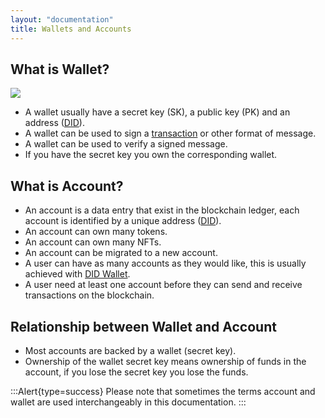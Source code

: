 ```yaml
---
layout: "documentation"
title: Wallets and Accounts
---
```


## What is Wallet?

![](./images/wallet.png)

- A wallet usually have a secret key (SK), a public key (PK) and an address ([DID](../did)).
- A wallet can be used to sign a [transaction](../transactions) or other format of message.
- A wallet can be used to verify a signed message.
- If you have the secret key you own the corresponding wallet.

## What is Account?

- An account is a data entry that exist in the blockchain ledger, each account is identified by a unique address ([DID](../did)).
- An account can own many tokens.
- An account can own many NFTs.
- An account can be migrated to a new account.
- A user can have as many accounts as they would like, this is usually achieved with [DID Wallet](https://didwallet.io).
- A user need at least one account before they can send and receive transactions on the blockchain.

## Relationship between Wallet and Account

- Most accounts are backed by a wallet (secret key).
- Ownership of the wallet secret key means ownership of funds in the account, if you lose the secret key you lose the funds.

:::Alert{type=success}
Please note that sometimes the terms account and wallet are used interchangeably in this documentation.
:::
